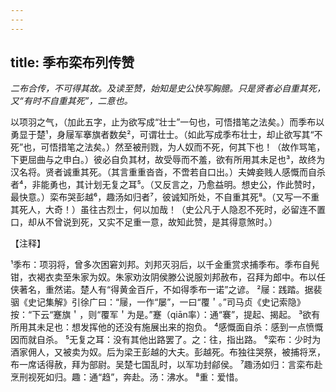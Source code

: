 ```yaml
---
---
---
```

title: 季布栾布列传赞
---



*二布合传，不可得其故。及读至赞，始知是史公快写胸臆。只是贤者必自重其死，又“有时不自重其死”，二意也。*

以项羽之气，（加此五字，止为欲写成“壮士”一句也，可悟措笔之法矣。）而季布以勇显于楚¹，身屦军搴旗者数矣²，可谓壮士。（如此写成季布壮士，却止欲写其“不死”也，可悟措笔之法矣。）然至被刑戮，为人奴而不死，何其下也！（故作骂笔，下更屈曲与之申白。）彼必自负其材，故受辱而不羞，欲有所用其未足也³，故终为汉名将。贤者诚重其死。（其言重重沓沓，不啻若自口出。）夫婢妾贱人感慨而自杀者⁴，非能勇也，其计划无复之耳⁵。（又反言之，乃愈益明。想史公，作此赞时，最快意。）栾布哭彭越⁶，趣汤如归者⁷，彼诚知所处，不自重其死⁸。（又写一不重其死人，大奇！）虽往古烈士，何以加哉！（史公凡于人隐忍不死时，必留连不置口，却从不曾说到死，又实不足重一意，故知此赞，是其得意煞时。）

【注释】

¹季布：项羽将，曾多次困窘刘邦。刘邦灭羽后，以千金重赏求捕季布。季布自髡钳，衣褐衣卖至朱家为奴。朱家劝汝阴侯滕公说服刘邦赦布，召拜为郎中。布以任侠著名，重然诺。楚人有“得黄金百斤，不如得季布一诺”之谚。
²屦：践踏。据裴骃《史记集解》引徐广曰：“屦，一作“屡”，一曰“覆＇。”司马贞《史记索隐》按：“下云“蹇旗＇，则“覆军＇为是。”蹇（qiān率）：通“褰”，提起、揭起。
³欲有所用其未足也：想发挥他的还没有施展出来的抱负。
⁴感慨面自杀：感到一点愤慨因而就自杀。
⁵无复之耳：没有其他出路罢了。之：往，指出路。
⁶栾布：少时为酒家佣人，又被卖为奴。后为梁王彭越的大夫。彭越死。布独往哭祭，被捕将烹，布一席话得赦，拜为部尉。吴楚七国乱时，以军功封鄃侯。
⁷趣汤如归：言栾布赴烹刑视死如归。趣：通“趋”，奔赴。汤：沸水。
⁸重：爱惜。